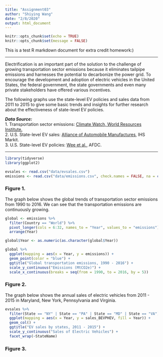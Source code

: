```yaml
---
title: "Assignment03"
author: "Shiying Wang"
date: "2/8/2020"
output: html_document
---
```


```r
knitr::opts_chunk$set(echo = TRUE)
knitr::opts_chunk$set(message = FALSE)
```

This is a test R markdown document for extra credit homework:)  

***  

Electrification is an important part of the solution to the challenge of growing transportation sector emissions because it eliminates tailpipe emissions and harnesses the potential to decarbonize the power grid. To encourage the development and adoption of electric vehicles in the United States, the federal government, the state governments and even many private stakeholders have offered various incentives. 

The following graphs use the state-level EV policies and sales data from 2011 to 2015 to give some basic trends and insights for further research about the effectiveness of state-level EV policies.  

***Data Source:***   
1. Transportation sector emissions: [Climate Watch, World Resources Institute.](https://www.climatewatchdata.org/data-explorer/historical-emissions?historical-emissions-data-sources=51&historical-emissions-gases=201&historical-emissions-regions=WORLD&historical-emissions-sectors=624&page=1)  
2. U.S. State-level EV sales: [Alliance of Automobile Manufactures](https://autoalliance.org/energy-environment/advanced-technology-vehicle-sales-dashboard/), IHS Markit.  
3. U.S. State-level EV policies: [Wee et al.](https://www.sciencedirect.com/science/article/pii/S2352340919300071#ec0005), AFDC.

***  
```r
library(tidyverse)
library(ggplot2)
```

```r
evsales <- read.csv("data/evsales.csv")
emissions <- read.csv("data/emissions.csv", check.names = FALSE, na = c("N/A"))
```

### Figure 1.

The graph below shows the global trends of transportation sector emissions from 1990 to 2016. We can see that the transportation emissions are continuously growing.  

```r
global <- emissions %>%
  filter(Country == "World") %>%
  pivot_longer(cols = 6:32, names_to = "Year", values_to = "emissions") %>%
  arrange(Year)

global$Year <- as.numeric(as.character(global$Year))
```

```r
global %>%
  ggplot(mapping = aes(x = Year, y = emissions)) + 
  geom_point(color = "blue") +
  ggtitle("Global transportation emissions, 1990 - 2016") + 
  scale_y_continuous("Emissions (MtCO2e)") +
  scale_x_continuous(breaks = seq(from = 1990, to = 2016, by = 5))
```

### Figure 2.

The graph below shows the annual sales of electric vehicles from 2011 - 2015 in Maryland, New York, Pennsylvania and Virginia.

```r
evsales %>%
  filter(State == "NY" | State == "PA" | State == "MD" | State == "VA") %>%
  ggplot(mapping = aes(x = Year, y = sales_BEVPHEV, fill = Year)) + 
  geom_col() +
  ggtitle("EV sales by states, 2011 - 2015") + 
  scale_y_continuous("Sales of Electric Vehicles") +
  facet_wrap(~StateName)
```

### Figure 3.
